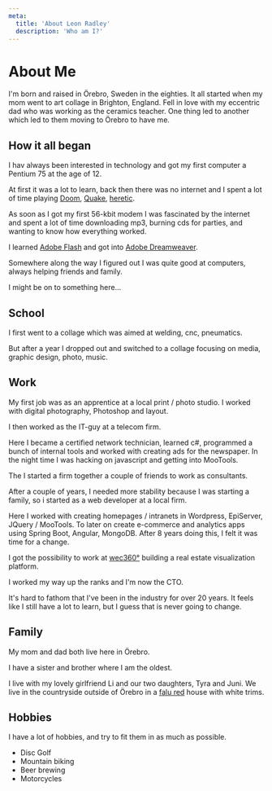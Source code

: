 ```yaml
---
meta:
  title: 'About Leon Radley'
  description: 'Who am I?'
---
```


# About Me

I'm born and raised in Örebro, Sweden in the eighties.
It all started when my mom went to art collage in Brighton, England. Fell in love with my eccentric dad who was working as the ceramics teacher.
One thing led to another which led to them moving to Örebro to have me.

## How it all began

I hav always been interested in technology and got my first computer a Pentium 75 at the age of 12.

At first it was a lot to learn, back then there was no internet and I spent a lot of time playing [Doom](<https://en.wikipedia.org/wiki/Doom_(1993_video_game)>), [Quake](<https://en.wikipedia.org/wiki/Quake_(video_game)>), [heretic](<https://en.wikipedia.org/wiki/Heretic_(video_game)>).

As soon as I got my first 56-kbit modem I was fascinated by the internet and spent a lot of time downloading mp3, burning cds for parties, and wanting to know how everything worked.

I learned [Adobe Flash](https://en.wikipedia.org/wiki/Adobe_Flash) and got into [Adobe Dreamweaver](https://en.wikipedia.org/wiki/Adobe_Dreamweaver).

Somewhere along the way I figured out I was quite good at computers, always helping friends and family.

I might be on to something here...

## School

I first went to a collage which was aimed at welding, cnc, pneumatics.

But after a year I dropped out and switched to a collage focusing on media, graphic design, photo, music.

## Work

My first job was as an apprentice at a local print / photo studio.
I worked with digital photography, Photoshop and layout.

I then worked as the IT-guy at a telecom firm.

Here I became a certified network technician, learned c#, programmed a bunch of internal tools and worked with creating ads for the newspaper.
In the night time I was hacking on javascript and getting into MooTools.

The I started a firm together a couple of friends to work as consultants.

After a couple of years, I needed more stability because I was starting a family, so i started as a web developer at a local firm.

Here I worked with creating homepages / intranets in Wordpress, EpiServer, JQuery / MooTools.
To later on create e-commerce and analytics apps using Spring Boot, Angular, MongoDB.
After 8 years doing this, I felt it was time for a change.

I got the possibility to work at [wec360°](https://www.wec360.com) building a real estate visualization platform.

I worked my way up the ranks and I'm now the CTO.

It's hard to fathom that I've been in the industry for over 20 years.
It feels like I still have a lot to learn, but I guess that is never going to change.

## Family

My mom and dad both live here in Örebro.

I have a sister and brother where I am the oldest.

I live with my lovely girlfriend Li and our two daughters, Tyra and Juni.
We live in the countryside outside of Örebro in a [falu red](https://en.wikipedia.org/wiki/Falu_red) house with white trims.

## Hobbies

I have a lot of hobbies, and try to fit them in as much as possible.

- Disc Golf
- Mountain biking
- Beer brewing
- Motorcycles
